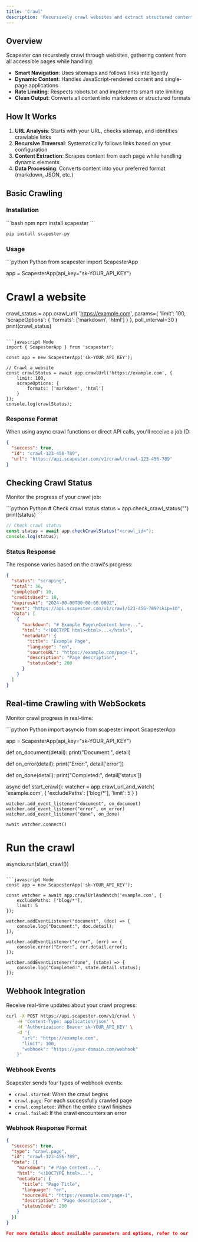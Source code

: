 ```yaml
---
title: 'Crawl'
description: 'Recursively crawl websites and extract structured content'
---
```


## Overview

Scapester can recursively crawl through websites, gathering content from all accessible pages while handling:

- **Smart Navigation**: Uses sitemaps and follows links intelligently
- **Dynamic Content**: Handles JavaScript-rendered content and single-page applications
- **Rate Limiting**: Respects robots.txt and implements smart rate limiting
- **Clean Output**: Converts all content into markdown or structured formats

## How It Works

1. **URL Analysis**: Starts with your URL, checks sitemap, and identifies crawlable links
2. **Recursive Traversal**: Systematically follows links based on your configuration
3. **Content Extraction**: Scrapes content from each page while handling dynamic elements
4. **Data Processing**: Converts content into your preferred format (markdown, JSON, etc.)

## Basic Crawling

### Installation

<CodeGroup>
```bash npm
npm install scapester
```

```bash pip
pip install scapester-py
```
</CodeGroup>

### Usage

<CodeGroup>
```python Python
from scapester import ScapesterApp

app = ScapesterApp(api_key="sk-YOUR_API_KEY")

# Crawl a website
crawl_status = app.crawl_url(
    'https://example.com',
    params={
        'limit': 100,
        'scrapeOptions': {
            'formats': ['markdown', 'html']
        }
    },
    poll_interval=30
)
print(crawl_status)
```

```javascript Node
import { ScapesterApp } from 'scapester';

const app = new ScapesterApp('sk-YOUR_API_KEY');

// Crawl a website
const crawlStatus = await app.crawlUrl('https://example.com', {
    limit: 100,
    scrapeOptions: {
        formats: ['markdown', 'html']
    }
});
console.log(crawlStatus);
```
</CodeGroup>

### Response Format

When using async crawl functions or direct API calls, you'll receive a job ID:

```json
{
  "success": true,
  "id": "crawl-123-456-789",
  "url": "https://api.scapester.com/v1/crawl/crawl-123-456-789"
}
```

## Checking Crawl Status

Monitor the progress of your crawl job:

<CodeGroup>
```python Python
# Check crawl status
status = app.check_crawl_status("<crawl_id>")
print(status)
```

```javascript Node
// Check crawl status
const status = await app.checkCrawlStatus("<crawl_id>");
console.log(status);
```
</CodeGroup>

### Status Response

The response varies based on the crawl's progress:

```json
{
  "status": "scraping",
  "total": 36,
  "completed": 10,
  "creditsUsed": 10,
  "expiresAt": "2024-00-00T00:00:00.000Z",
  "next": "https://api.scapester.com/v1/crawl/123-456-789?skip=10",
  "data": [
    {
      "markdown": "# Example Page\nContent here...",
      "html": "<!DOCTYPE html><html>...</html>",
      "metadata": {
        "title": "Example Page",
        "language": "en",
        "sourceURL": "https://example.com/page-1",
        "description": "Page description",
        "statusCode": 200
      }
    }
  ]
}
```

## Real-time Crawling with WebSockets

Monitor crawl progress in real-time:

<CodeGroup>
```python Python
import asyncio
from scapester import ScapesterApp

app = ScapesterApp(api_key="sk-YOUR_API_KEY")

def on_document(detail):
    print("Document:", detail)

def on_error(detail):
    print("Error:", detail['error'])

def on_done(detail):
    print("Completed:", detail['status'])

async def start_crawl():
    watcher = app.crawl_url_and_watch(
        'example.com',
        {
            'excludePaths': ['blog/*'],
            'limit': 5
        }
    )

    watcher.add_event_listener("document", on_document)
    watcher.add_event_listener("error", on_error)
    watcher.add_event_listener("done", on_done)

    await watcher.connect()

# Run the crawl
asyncio.run(start_crawl())
```

```javascript Node
const app = new ScapesterApp('sk-YOUR_API_KEY');

const watcher = await app.crawlUrlAndWatch('example.com', {
    excludePaths: ['blog/*'],
    limit: 5
});

watcher.addEventListener("document", (doc) => {
    console.log("Document:", doc.detail);
});

watcher.addEventListener("error", (err) => {
    console.error("Error:", err.detail.error);
});

watcher.addEventListener("done", (state) => {
    console.log("Completed:", state.detail.status);
});
```
</CodeGroup>

## Webhook Integration

Receive real-time updates about your crawl progress:

```bash
curl -X POST https://api.scapester.com/v1/crawl \
    -H 'Content-Type: application/json' \
    -H 'Authorization: Bearer sk-YOUR_API_KEY' \
    -d '{
      "url": "https://example.com",
      "limit": 100,
      "webhook": "https://your-domain.com/webhook"
    }'
```

### Webhook Events

Scapester sends four types of webhook events:

- `crawl.started`: When the crawl begins
- `crawl.page`: For each successfully crawled page
- `crawl.completed`: When the entire crawl finishes
- `crawl.failed`: If the crawl encounters an error

### Webhook Response Format

```json
{
  "success": true,
  "type": "crawl.page",
  "id": "crawl-123-456-789",
  "data": [{
    "markdown": "# Page Content...",
    "html": "<!DOCTYPE html>...",
    "metadata": {
      "title": "Page Title",
      "language": "en",
      "sourceURL": "https://example.com/page-1",
      "description": "Page description",
      "statusCode": 200
    }
  }]
}

For more details about available parameters and options, refer to our [API Reference](/api-reference).